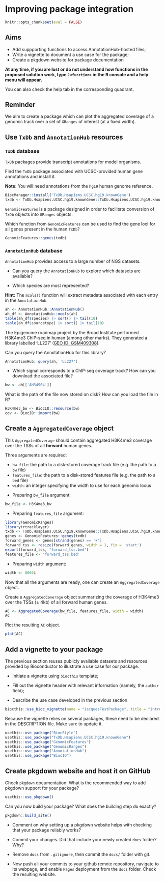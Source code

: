 # Improving package integration

```r
knitr::opts_chunk$set(eval = FALSE)
```

::: {.callout-note icon='true'}

## Aims 

- Add suppporting functions to access AnnotationHub-hosted files;
- Write a vignette to document a use case for the package;
- Create a pkgdown website for package documentation

:::

::: {.callout-tip icon='true'}

**At any time, if you are lost or do not understand how functions in the**
**proposed solution work, type `?<function>` in the R console **
**and a help menu will appear.** 

You can also check the help tab in the corresponding quadrant. 

:::

::: {.callout-tip icon='true'}

## Reminder

We aim to create a package which can plot the aggregated coverage of a genomic
track over a set of `GRanges` of interest (at a fixed width).

:::

## Use `TxDb` and `AnnotationHub` resources

### `TxDb` database

`TxDb` packages provide transcript annotations for model organisms. 

::: {.callout-question .icon .callout-note}

Find the `TxDb` package associated with UCSC-provided human gene annotations and 
install it. 

**Note:** You will need annotations from the `hg19` human genome reference.

::: {.callout-answer .icon .callout-note collapse=true}

```r
BiocManager::install('TxDb.Hsapiens.UCSC.hg19.knownGene')
txdb <- TxDb.Hsapiens.UCSC.hg19.knownGene::TxDb.Hsapiens.UCSC.hg19.knownGene
```

:::

:::

`GenomicFeatures` is a package designed in order to facilitate conversion of 
`TxDb` objects into `GRanges` objects. 

::: {.callout-question .icon .callout-note}

Which function from `GenomicFeatures` can be used to find the gene loci for all genes present in the human `TxDb`? 

::: {.callout-answer .icon .callout-note collapse=true}

```r
GenomicFeatures::genes(txdb)
```

:::

:::

### `AnnotationHub` database

`AnnotationHub` provides access to a large number of NGS datasets. 

::: {.callout-question .icon .callout-note}

- Can you query the `AnnotationHub` to explore which datasets are available? 

- Which species are most represented? 

**Hint:** The `mcols()` function will extract metadata associated with each 
entry in the `AnnotationHub`. 

::: {.callout-answer .icon .callout-note collapse=true}

```r
ah <- AnnotationHub::AnnotationHub()
ah_df <- AnnotationHub::mcols(ah)
table(ah_df$species) |> sort() |> tail(10)
table(ah_df$sourcetype) |> sort() |> tail(10)
```

:::

:::

The Epigenome roadmap project by the Broad Institute performed H3K4me3 ChIP-seq
in human (among other marks). They generated a library labelled 'LL227' 
([GEO ID: GSM409308](https://www.ncbi.nlm.nih.gov/geo/query/acc.cgi?acc=GSM409308)).

::: {.callout-question .icon .callout-note}

Can you query the AnnotationHub for this library?

::: {.callout-answer .icon .callout-note collapse=true}

```r
AnnotationHub::query(ah, 'LL227')
```

:::

:::

::: {.callout-question .icon .callout-note}

- Which signal corresponds to a ChIP-seq coverage track? How can you download the associated file? 

::: {.callout-answer .icon .callout-note collapse=true}

```r
bw <- ah[['AH34904']]
```

:::

:::

::: {.callout-question .icon .callout-note}

What is the path of the file now stored on disk? How can you load the file in R?

::: {.callout-answer .icon .callout-note collapse=true}

```r
H3K4me3_bw <- BiocIO::resource(bw)
cov <- BiocIO::import(bw)
```

:::

:::

## Create a `AggregatedCoverage` object

This `AggregatedCoverage` should contain aggregated H3K4me3 coverage over the 
TSSs of all **forward** human genes. 

::: {.callout-question .icon .callout-note}

Three arguments are required: 

- `bw_file`: the path to a disk-stored coverage track file (e.g. the path to a `bw` file)
- `features_file`: the path to a disk-stored features file (e.g. the path to a `bed` file)
- `width`: an integer specifying the width to use for each genomic locus

::: {.callout-answer .icon .callout-note collapse=true}

- Preparing `bw_file` argument: 

```r
bw_file <- H3K4me3_bw
```

- Preparing `features_file` argument: 

```r
library(GenomicRanges)
library(rtracklayer)
txdb <- TxDb.Hsapiens.UCSC.hg19.knownGene::TxDb.Hsapiens.UCSC.hg19.knownGene
genes <- GenomicFeatures::genes(txdb)
forward_genes <- genes[strand(genes) == '+']
forward_tss <- resize(forward_genes, width = 1, fix = 'start')
export(forward_tss, "forward_tss.bed")
features_file <- 'forward_tss.bed'
```

- Preparing `width` argument: 

```r
width <- 8000L
```

:::

:::

Now that all the arguments are ready, one can create an `AggregatedCoverage` 
object. 

::: {.callout-question .icon .callout-note}

Create a `AggregatedCoverage` object summarizing the coverage 
of H3K4me3 over the TSSs (± 4kb) of all forward human genes.

::: {.callout-answer .icon .callout-note collapse=true}

```r
AC <- AggregatedCoverage(bw_file, features_file, width = width)
AC
```

:::

:::

::: {.callout-question .icon .callout-note}

Plot the resulting `AC` object.

::: {.callout-answer .icon .callout-note collapse=true}

```r
plot(AC)
```

:::

:::

## Add a vignette to your package

The previous section reuses publicly available datasets and 
resources provided by Bioconductor to illustrate a use case for our 
package. 

::: {.callout-question .icon .callout-note}

- Initiate a vignette using `biocthis` template; 

- Fill out the vignette header with relevant information (namely, the `author` field);

- Describe the use case developed in the previous section.

::: {.callout-answer .icon .callout-note collapse=true}

```r
biocthis::use_bioc_vignette(name = "JacquesTestPackage", title = "Introduction to my package")
```

:::

:::

::: {.callout-question .icon .callout-note}

Because the vignette relies on several packages, these need to be declared in
the DESCRIPTION file. Make sure to update it. 

::: {.callout-answer .icon .callout-note collapse=true}

```r
usethis::use_package("BiocStyle")
usethis::use_package("TxDb.Hsapiens.UCSC.hg19.knownGene")
usethis::use_package("GenomicFeatures")
usethis::use_package("GenomicRanges")
usethis::use_package("AnnotationHub")
usethis::use_package("BiocIO")
```

:::

:::


## Create pkgdown website and host it on GitHub

::: {.callout-question .icon .callout-note}

Check `pkgdown` documentation. What is the recommended way to add pkgdown support 
for your package? 

::: {.callout-answer .icon .callout-note collapse=true}

```r
usethis::use_pkgdown()
```

:::

:::

::: {.callout-question .icon .callout-note}

Can you now build your package? What does the building step do exactly?

::: {.callout-answer .icon .callout-note collapse=true}

```r
pkgdown::build_site()
```

:::

:::

::: {.callout-question .icon .callout-note}

- Comment on why setting up a pkgdown website helps with checking that your package reliably works? 

- Commit your changes. Did that include your newly created `docs` folder? Why? 

- Remove `docs` from `.gitignore`, then commit the `docs/` folder with git. 

- Now push all your commits to your github remote repository, navigate to its webpage, and enable `Pages` deployment from the `docs` folder. Check the resulting website. 

:::
